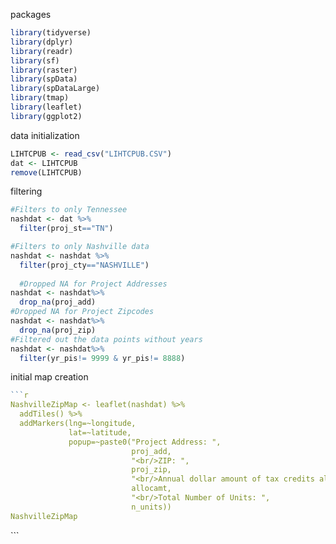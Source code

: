 packages
```r
library(tidyverse)
library(dplyr)
library(readr)
library(sf)
library(raster)
library(spData)
library(spDataLarge)
library(tmap) 
library(leaflet) 
library(ggplot2) 
```
data initialization
```r
LIHTCPUB <- read_csv("LIHTCPUB.CSV")
dat <- LIHTCPUB
remove(LIHTCPUB)
```
filtering 
```r
#Filters to only Tennessee
nashdat <- dat %>%
  filter(proj_st=="TN")

#Filters to only Nashville data
nashdat <- nashdat %>%
  filter(proj_cty=="NASHVILLE")
  
  #Dropped NA for Project Addresses
nashdat <- nashdat%>%
  drop_na(proj_add)
#Dropped NA for Project Zipcodes
nashdat <- nashdat%>%
  drop_na(proj_zip)
#Filtered out the data points without years
nashdat <- nashdat%>%
  filter(yr_pis!= 9999 & yr_pis!= 8888)
```
initial map creation
```r
```r
NashvilleZipMap <- leaflet(nashdat) %>%
  addTiles() %>%
  addMarkers(lng=~longitude, 
             lat=~latitude,
             popup=~paste0("Project Address: ",
                           proj_add, 
                           "<br/>ZIP: ",
                           proj_zip, 
                           "<br/>Annual dollar amount of tax credits allocated: ",
                           allocamt, 
                           "<br/>Total Number of Units: ",
                           n_units))
NashvilleZipMap
```
```
